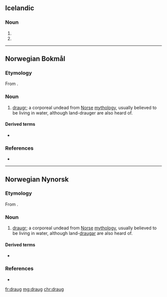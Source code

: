 ==Icelandic==

===Noun===
{{is-noun form}}

# {{is-inflection of|draugur|indef|acc|s}}
# {{is-inflection of|draugur|indef|dat|s}}

----

==Norwegian Bokmål==
{{wikipedia|lang=no|Draug (vesen)}}

===Etymology===
{{PIE root|no|dʰrewgʰ|id=deceive}}
From {{der|nb|non|draugr}}.

===Noun===
{{nb-noun-m1}}

# {{lb|nb|mythology}} [[draugr]]; a corporeal undead from [[Norse]] [[mythology]], usually believed to be living in water, although land-drauger are also heard of.

====Derived terms====
* {{l|nb|dodraug}}

===References===
* {{R:The Bokmål Dictionary}}

----
==Norwegian Nynorsk==
{{wikipedia|lang=nn|Draugen}}

===Etymology===
From {{der|nn|non|draugr}}.

===Noun===
{{nn-noun-m1}}

# {{lb|nn|mythology}} [[draugr]]; a corporeal undead from [[Norse]] [[mythology]], usually believed to be living in water, although land-[[draugar]] are also heard of.

====Derived terms====
* {{l|nn|dodraug}}

===References===
* {{R:The Nynorsk Dictionary}}

[[fr:draug]]
[[mg:draug]]
[[chr:draug]]